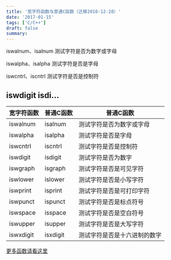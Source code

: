 ```yaml
---
title: '宽字符函数与普通C函数（迁移2010-12-28）'
date: '2017-01-15'
tags: ['C/C++']
draft: false
summary: 
---
```


iswalnum、isalnum  测试字符是否为数字或字母    

iswalpha、isalpha 测试字符是否是字母    

iswcntrl、iscntrl 测试字符是否是控制符     

iswdigit   isdi...
---
| 宽字符函数 | 普通C函数          | 普通C函数 |
| ------------- |-------------| -----|
| iswalnum     | isalnum | 测试字符是否为数字或字母 |
| iswalpha      | isalpha      |   测试字符是否是字母 |
| iswcntrl | iscntrl     |  测试字符是否是控制符 |
| iswdigit |  isdigit |  测试字符是否为数字 |
| iswgraph  |  isgraph |  测试字符是否是可见字符 |
| iswlower  | islower  |   测试字符是否是小写字符 |
| iswprint  | isprint  | 测试字符是否是可打印字符  |
| iswpunct  |  ispunct |  测试字符是否是标点符号 |
|  iswspace |  isspace |   测试字符是否是空白符号|
| iswupper  |  isupper | 测试字符是否是大写字符  |
|  iswxdigit |  isxdigit |  测试字符是否是十六进制的数字 |

[更多函数请看这里](http://blog.csdn.net/tujiaw/article/details/6103240)